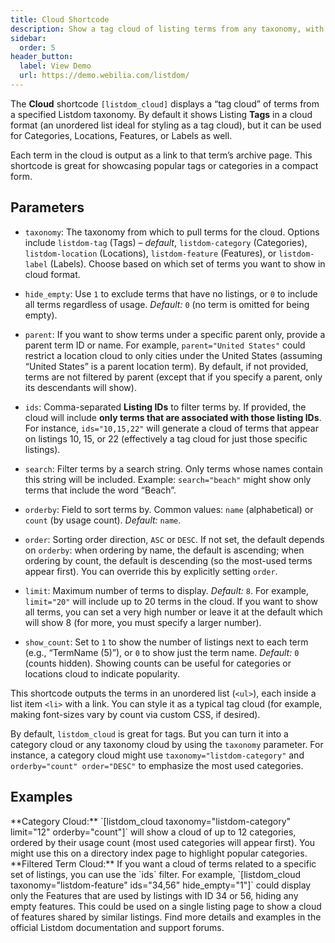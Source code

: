 ```yaml
---
title: Cloud Shortcode
description: Show a tag cloud of listing terms from any taxonomy, with flexible filtering and sorting options.
sidebar:
  order: 5
header_button:
  label: View Demo
  url: https://demo.webilia.com/listdom/
---
```



The **Cloud** shortcode `[listdom_cloud]` displays a “tag cloud” of terms from a specified Listdom taxonomy. By default it shows Listing **Tags** in a cloud format (an unordered list ideal for styling as a tag cloud), but it can be used for Categories, Locations, Features, or Labels as well.

Each term in the cloud is output as a link to that term’s archive page. This shortcode is great for showcasing popular tags or categories in a compact form.

## Parameters

- `taxonomy`: The taxonomy from which to pull terms for the cloud. Options include `listdom-tag` (Tags) – *default*, `listdom-category` (Categories), `listdom-location` (Locations), `listdom-feature` (Features), or `listdom-label` (Labels). Choose based on which set of terms you want to show in cloud format.
- `hide_empty`: Use `1` to exclude terms that have no listings, or `0` to include all terms regardless of usage. *Default:* `0` (no term is omitted for being empty).
- `parent`: If you want to show terms under a specific parent only, provide a parent term ID or name. For example, `parent="United States"` could restrict a location cloud to only cities under the United States (assuming “United States” is a parent location term). By default, if not provided, terms are not filtered by parent (except that if you specify a parent, only its descendants will show).
- `ids`: Comma-separated **Listing IDs** to filter terms by. If provided, the cloud will include **only terms that are associated with those listing IDs**. For instance, `ids="10,15,22"` will generate a cloud of terms that appear on listings 10, 15, or 22 (effectively a tag cloud for just those specific listings).
- `search`: Filter terms by a search string. Only terms whose names contain this string will be included. Example: `search="beach"` might show only terms that include the word “Beach”.
- `orderby`: Field to sort terms by. Common values: `name` (alphabetical) or `count` (by usage count). *Default:* `name`.
- `order`: Sorting order direction, `ASC` or `DESC`. If not set, the default depends on `orderby`: when ordering by name, the default is ascending; when ordering by count, the default is descending (so the most-used terms appear first). You can override this by explicitly setting `order`.
- `limit`: Maximum number of terms to display. *Default:* `8`. For example, `limit="20"` will include up to 20 terms in the cloud. If you want to show all terms, you can set a very high number or leave it at the default which will show 8 (for more, you must specify a larger number).

- `show_count`: Set to `1` to show the number of listings next to each term (e.g., “TermName (5)”), or `0` to show just the term name. *Default:* `0` (counts hidden). Showing counts can be useful for categories or locations cloud to indicate popularity.

This shortcode outputs the terms in an unordered list (`<ul>`), each inside a list item `<li>` with a link. You can style it as a typical tag cloud (for example, making font-sizes vary by count via custom CSS, if desired).

<Aside type="tip">
By default, <code>listdom_cloud</code> is great for tags. But you can turn it into a category cloud or any taxonomy cloud by using the <code>taxonomy</code> parameter. For instance, a category cloud might use <code>taxonomy="listdom-category"</code> and <code>orderby="count" order="DESC"</code> to emphasize the most used categories.
</Aside>

## Examples

<CardGrid>
  <Card>
    **Category Cloud:**  
    `[listdom_cloud taxonomy="listdom-category" limit="12" orderby="count"]` will show a cloud of up to 12 categories, ordered by their usage count (most used categories will appear first). You might use this on a directory index page to highlight popular categories.
  </Card>
  <Card>
    **Filtered Term Cloud:**  
    If you want a cloud of terms related to a specific set of listings, you can use the `ids` filter. For example, `[listdom_cloud taxonomy="listdom-feature" ids="34,56" hide_empty="1"]` could display only the Features that are used by listings with ID 34 or 56, hiding any empty features. This could be used on a single listing page to show a cloud of features shared by similar listings.
  </Card>
</CardGrid>

<LinkCard href="https://wordpress.org/plugins/listdom/" title="Listdom on WordPress.org">
Find more details and examples in the official Listdom documentation and support forums.
</LinkCard>
